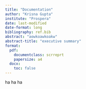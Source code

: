 ```yaml
---
title: "Documentation"
author: "Krisna Gupta"
institute: "Prospera"
date: last-modified
date-format: long
bibliography: ref.bib
abstract: "aowkoawkoakw"
abstract-title: "executive summary"
format:
  pdf:
    documentclass: scrreprt
    papersize: a4
  docx:
    toc: false
---
```


ha ha ha